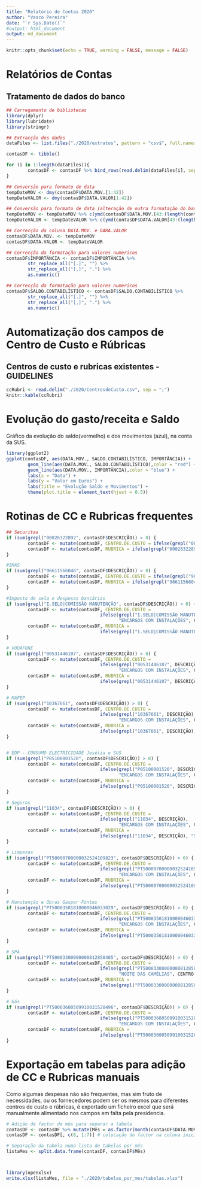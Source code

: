```yaml
---
title: "Relatório de Contas 2020"
author: "Vasco Pereira"
date: "`r Sys.Date()`"
#output: html_document
output: md_document
---
```


```r
knitr::opts_chunk$set(echo = TRUE, warning = FALSE, message = FALSE)
```

# Relatórios de Contas 

## Tratamento de dados do banco

```r
## Carregamento de bibliotecas
library(dplyr)
library(lubridate)
library(stringr)

## Extracção dos dados
dataFiles <- list.files("./2020/extratos", pattern = "csv$", full.names = TRUE)

contasDF <- tibble()

for (i in 1:length(dataFiles)){
        contasDF <- contasDF %>% bind_rows(read.delim(dataFiles[i], sep = ";"))
}

## Conversão para formato de data
tempDateMOV <- dmy(contasDF$DATA.MOV.[1:42])
tempDateVALOR <- dmy(contasDF$DATA.VALOR[1:42])

## Conversão para formato de data (alteração de outra formatação do banco)
tempDateMOV <- tempDateMOV %>% c(ymd(contasDF$DATA.MOV.[43:(length(contasDF$DATA.MOV.))]))
tempDateVALOR <- tempDateVALOR %>% c(ymd(contasDF$DATA.VALOR[43:(length(contasDF$DATA.VALOR))]))

## Correcção da coluna DATA.MOV. e DARA.VALOR
contasDF$DATA.MOV. <- tempDateMOV
contasDF$DATA.VALOR <- tempDateVALOR

## Correcção da formatação para valores numericos
contasDF$IMPORTÂNCIA <- contasDF$IMPORTÂNCIA %>% 
        str_replace_all("[.]", "") %>%
        str_replace_all("[,]", ".") %>%
        as.numeric()

## Correcção da formatação para valores numericos
contasDF$SALDO.CONTABILÍSTICO <- contasDF$SALDO.CONTABILÍSTICO %>% 
        str_replace_all("[.]", "") %>%
        str_replace_all("[,]", ".") %>%
        as.numeric()
```

# Automatização dos campos de Centro de Custo e Rúbricas   
## Centros de custo e rubricas existentes - GUIDELINES

```r
ccRubri <- read.delim("./2020/CentrosdeCusto.csv", sep = ";")
knitr::kable(ccRubri)
```


# Evolução do gasto/receita e Saldo   

Gráfico da evolução do saldo(vermelho) e dos movimentos (azul), na conta da SUS.

```r
library(ggplot2)
ggplot(contasDF, aes(DATA.MOV., SALDO.CONTABILÍSTICO, IMPORTÂNCIA)) + 
        geom_line(aes(DATA.MOV., SALDO.CONTABILÍSTICO),color = "red") +
        geom_line(aes(DATA.MOV., IMPORTÂNCIA),color = "blue") +
        labs(x = "Data") + 
        labs(y = "Valor em Euros") + 
        labs(title = "Evolução Saldo e Movimentos") + 
        theme(plot.title = element_text(hjust = 0.5))
```

# Rotinas de CC e Rubricas frequentes   

```r
## Securitas
if (sum(grepl("00026322892", contasDF$DESCRIÇÃO)) > 0) {
        contasDF <- mutate(contasDF, CENTRO.DE.CUSTO = ifelse(grepl("00026322892", DESCRIÇÃO), "ENCARGOS COM INSTALAÇÕES", "NA"))
        contasDF <- mutate(contasDF, RUBRICA = ifelse(grepl("00026322892", DESCRIÇÃO), "SECURITAS - ALARME", "NA"))
}

#SMAS
if (sum(grepl("96611566046", contasDF$DESCRIÇÃO)) > 0) {
        contasDF <- mutate(contasDF, CENTRO.DE.CUSTO = ifelse(grepl("96611566046", DESCRIÇÃO), "ENCARGOS COM INSTALAÇÕES", CENTRO.DE.CUSTO))
        contasDF <- mutate(contasDF, RUBRICA = ifelse(grepl("96611566046", DESCRIÇÃO), "CONSUMO ÁGUA (SMAS)", RUBRICA))
}

#Imposto de selo e despesas bancárias
if (sum(grepl("I.SELO|COMISSÃO MANUTENÇÃO", contasDF$DESCRIÇÃO)) > 0) {
        contasDF <- mutate(contasDF, CENTRO.DE.CUSTO = 
                                   ifelse(grepl("I.SELO|COMISSÃO MANUTENÇÃO", DESCRIÇÃO), 
                                          "ENCARGOS COM INSTALAÇÕES", CENTRO.DE.CUSTO))
        contasDF <- mutate(contasDF, RUBRICA = 
                                   ifelse(grepl("I.SELO|COMISSÃO MANUTENÇÃO", DESCRIÇÃO), "DESP. BANCÁRIAS", RUBRICA))
}

# VODAFONE
if (sum(grepl("00531446107", contasDF$DESCRIÇÃO)) > 0) {
        contasDF <- mutate(contasDF, CENTRO.DE.CUSTO = 
                                   ifelse(grepl("00531446107", DESCRIÇÃO), 
                                          "ENCARGOS COM INSTALAÇÕES", CENTRO.DE.CUSTO))
        contasDF <- mutate(contasDF, RUBRICA = 
                                   ifelse(grepl("00531446107", DESCRIÇÃO), "COMUNICAÇÕES", RUBRICA))
}

# MAFEP
if (sum(grepl("10367661", contasDF$DESCRIÇÃO)) > 0) {
        contasDF <- mutate(contasDF, CENTRO.DE.CUSTO = 
                                   ifelse(grepl("10367661", DESCRIÇÃO), 
                                          "ENCARGOS COM INSTALAÇÕES", CENTRO.DE.CUSTO))
        contasDF <- mutate(contasDF, RUBRICA = 
                                   ifelse(grepl("10367661", DESCRIÇÃO), "ALUGUER EXTINTORES", RUBRICA))
}


# EDP - CONSUMO ELECTRICIDADE Jesélia e SUS
if (sum(grepl("P05100001520", contasDF$DESCRIÇÃO)) > 0) {
        contasDF <- mutate(contasDF, CENTRO.DE.CUSTO = 
                                   ifelse(grepl("P05100001520", DESCRIÇÃO), 
                                          "ENCARGOS COM INSTALAÇÕES", CENTRO.DE.CUSTO))
        contasDF <- mutate(contasDF, RUBRICA = 
                                   ifelse(grepl("P05100001520", DESCRIÇÃO), "CONSUMO ELECTRICIDADE", RUBRICA))
}

# Seguros
if (sum(grepl("11034", contasDF$DESCRIÇÃO)) > 0) {
        contasDF <- mutate(contasDF, CENTRO.DE.CUSTO = 
                                   ifelse(grepl("11034", DESCRIÇÃO), 
                                          "ENCARGOS COM INSTALAÇÕES", CENTRO.DE.CUSTO))
        contasDF <- mutate(contasDF, RUBRICA = 
                                   ifelse(grepl("11034", DESCRIÇÃO), "SEGUROS", RUBRICA))
}

# Limpezas
if (sum(grepl("PT50000700000032524109823", contasDF$DESCRIÇÃO)) > 0) {
        contasDF <- mutate(contasDF, CENTRO.DE.CUSTO = 
                                   ifelse(grepl("PT50000700000032524109823", DESCRIÇÃO), 
                                          "ENCARGOS COM INSTALAÇÕES", CENTRO.DE.CUSTO))
        contasDF <- mutate(contasDF, RUBRICA = 
                                   ifelse(grepl("PT50000700000032524109823", DESCRIÇÃO), "SERVIÇO DE LIMPEZA", RUBRICA))
}

# Manutenção e Obras Gaspar Fontes
if (sum(grepl("PT50003501810000046033029", contasDF$DESCRIÇÃO)) > 0) {
        contasDF <- mutate(contasDF, CENTRO.DE.CUSTO = 
                                   ifelse(grepl("PT50003501810000046033029", DESCRIÇÃO), 
                                          "ENCARGOS COM INSTALAÇÕES", CENTRO.DE.CUSTO))
        contasDF <- mutate(contasDF, RUBRICA = 
                                   ifelse(grepl("PT50003501810000046033029", DESCRIÇÃO), "MANUTENÇÃO/OBRAS", RUBRICA))
}

# SPA
if (sum(grepl("PT50003300000000812850405", contasDF$DESCRIÇÃO)) > 0) {
        contasDF <- mutate(contasDF, CENTRO.DE.CUSTO = 
                                   ifelse(grepl("PT50003300000000812850405", DESCRIÇÃO), 
                                          "NOITE DAS CAMÉLIAS", CENTRO.DE.CUSTO))
        contasDF <- mutate(contasDF, RUBRICA = 
                                   ifelse(grepl("PT50003300000000812850405", DESCRIÇÃO), "IGAC / SPA", RUBRICA))
}

# Gás
if (sum(grepl("PT50003600509910031520496", contasDF$DESCRIÇÃO)) > 0) {
        contasDF <- mutate(contasDF, CENTRO.DE.CUSTO = 
                                   ifelse(grepl("PT50003600509910031520496", DESCRIÇÃO), 
                                          "ENCARGOS COM INSTALAÇÕES", CENTRO.DE.CUSTO))
        contasDF <- mutate(contasDF, RUBRICA = 
                                   ifelse(grepl("PT50003600509910031520496", DESCRIÇÃO), "GÁS", RUBRICA))
}
```

# Exportação em tabelas para adição de CC e Rubricas manuais   
Como algumas despesas não são frequentes, mas sim fruto de necessidades, ou os fornecedores podem ser os mesmos para diferentes centros de custo e rúbricas, é exportado um ficheiro excel que será manualmente alimentado nos campos em falta pela presidencia.

```r
# Adição de factor de mês para separar a tabela
contasDF <- contasDF %>% mutate(Mês = as.factor(month(contasDF$DATA.MOV.)))
contasDF <- contasDF[, c(8, 1:7)] # colocação do factor na coluna inicial

# Separação da tabela numa lista de tabelas por mês
listaMes <- split.data.frame(contasDF, contasDF$Mês)



library(openxlsx)
write.xlsx(listaMes, file = "./2020/tabelas_por_mes/tabelas.xlsx")

```

